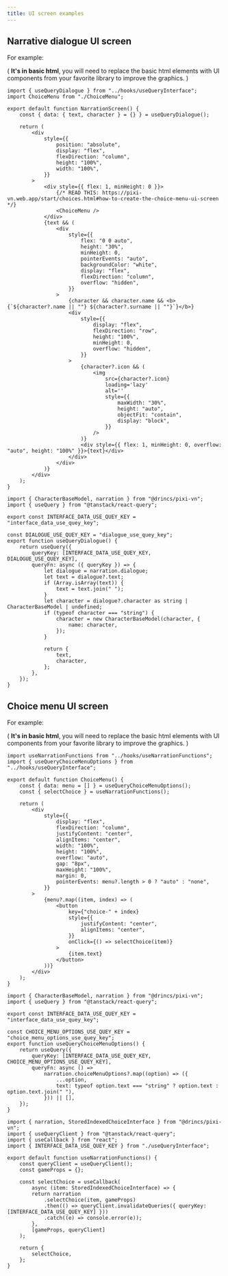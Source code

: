 ```yaml
---
title: UI screen examples
---
```


## Narrative dialogue UI screen

For example:

( **It's in basic html**, you will need to replace the basic html elements with UI components from your favorite library to improve the graphics. )

```tsx tab="React"
import { useQueryDialogue } from "../hooks/useQueryInterface";
import ChoiceMenu from "./ChoiceMenu";

export default function NarrationScreen() {
    const { data: { text, character } = {} } = useQueryDialogue();

    return (
        <div
            style={{
                position: "absolute",
                display: "flex",
                flexDirection: "column",
                height: "100%",
                width: "100%",
            }}
        >
            <div style={{ flex: 1, minHeight: 0 }}>
                {/* READ THIS: https://pixi-vn.web.app/start/choices.html#how-to-create-the-choice-menu-ui-screen */}
                <ChoiceMenu />
            </div>
            {text && (
                <div
                    style={{
                        flex: "0 0 auto",
                        height: "30%",
                        minHeight: 0,
                        pointerEvents: "auto",
                        backgroundColor: "white",
                        display: "flex",
                        flexDirection: "column",
                        overflow: "hidden",
                    }}
                >
                    {character && character.name && <b>{`${character?.name || ""} ${character?.surname || ""}`}</b>}
                    <div
                        style={{
                            display: "flex",
                            flexDirection: "row",
                            height: "100%",
                            minHeight: 0,
                            overflow: "hidden",
                        }}
                    >
                        {character?.icon && (
                            <img
                                src={character?.icon}
                                loading='lazy'
                                alt=''
                                style={{
                                    maxWidth: "30%",
                                    height: "auto",
                                    objectFit: "contain",
                                    display: "block",
                                }}
                            />
                        )}
                        <div style={{ flex: 1, minHeight: 0, overflow: "auto", height: "100%" }}>{text}</div>
                    </div>
                </div>
            )}
        </div>
    );
}
```

```tsx tab="hooks/useQueryInterface.ts"
import { CharacterBaseModel, narration } from "@drincs/pixi-vn";
import { useQuery } from "@tanstack/react-query";

export const INTERFACE_DATA_USE_QUEY_KEY = "interface_data_use_quey_key";

const DIALOGUE_USE_QUEY_KEY = "dialogue_use_quey_key";
export function useQueryDialogue() {
    return useQuery({
        queryKey: [INTERFACE_DATA_USE_QUEY_KEY, DIALOGUE_USE_QUEY_KEY],
        queryFn: async ({ queryKey }) => {
            let dialogue = narration.dialogue;
            let text = dialogue?.text;
            if (Array.isArray(text)) {
                text = text.join(" ");
            }
            let character = dialogue?.character as string | CharacterBaseModel | undefined;
            if (typeof character === "string") {
                character = new CharacterBaseModel(character, {
                    name: character,
                });
            }

            return {
                text,
                character,
            };
        },
    });
}
```

## Choice menu UI screen

For example:

( **It's in basic html**, you will need to replace the basic html elements with UI components from your favorite library to improve the graphics. )

```tsx tab="React"
import useNarrationFunctions from "../hooks/useNarrationFunctions";
import { useQueryChoiceMenuOptions } from "../hooks/useQueryInterface";

export default function ChoiceMenu() {
    const { data: menu = [] } = useQueryChoiceMenuOptions();
    const { selectChoice } = useNarrationFunctions();

    return (
        <div
            style={{
                display: "flex",
                flexDirection: "column",
                justifyContent: "center",
                alignItems: "center",
                width: "100%",
                height: "100%",
                overflow: "auto",
                gap: "8px",
                maxHeight: "100%",
                margin: 0,
                pointerEvents: menu?.length > 0 ? "auto" : "none",
            }}
        >
            {menu?.map((item, index) => (
                <button
                    key={"choice-" + index}
                    style={{
                        justifyContent: "center",
                        alignItems: "center",
                    }}
                    onClick={() => selectChoice(item)}
                >
                    {item.text}
                </button>
            ))}
        </div>
    );
}
```

```tsx tab="hooks/useQueryInterface.ts"
import { CharacterBaseModel, narration } from "@drincs/pixi-vn";
import { useQuery } from "@tanstack/react-query";

export const INTERFACE_DATA_USE_QUEY_KEY = "interface_data_use_quey_key";

const CHOICE_MENU_OPTIONS_USE_QUEY_KEY = "choice_menu_options_use_quey_key";
export function useQueryChoiceMenuOptions() {
    return useQuery({
        queryKey: [INTERFACE_DATA_USE_QUEY_KEY, CHOICE_MENU_OPTIONS_USE_QUEY_KEY],
        queryFn: async () =>
            narration.choiceMenuOptions?.map((option) => ({
                ...option,
                text: typeof option.text === "string" ? option.text : option.text.join(" "),
            })) || [],
    });
}
```

```tsx tab="hooks/useNarrationFunctions.ts"
import { narration, StoredIndexedChoiceInterface } from "@drincs/pixi-vn";
import { useQueryClient } from "@tanstack/react-query";
import { useCallback } from "react";
import { INTERFACE_DATA_USE_QUEY_KEY } from "./useQueryInterface";

export default function useNarrationFunctions() {
    const queryClient = useQueryClient();
    const gameProps = {};

    const selectChoice = useCallback(
        async (item: StoredIndexedChoiceInterface) => {
        return narration
            .selectChoice(item, gameProps)
            .then(() => queryClient.invalidateQueries({ queryKey: [INTERFACE_DATA_USE_QUEY_KEY] }))
            .catch((e) => console.error(e));
        },
        [gameProps, queryClient]
    );

    return {
        selectChoice,
    };
}
```
